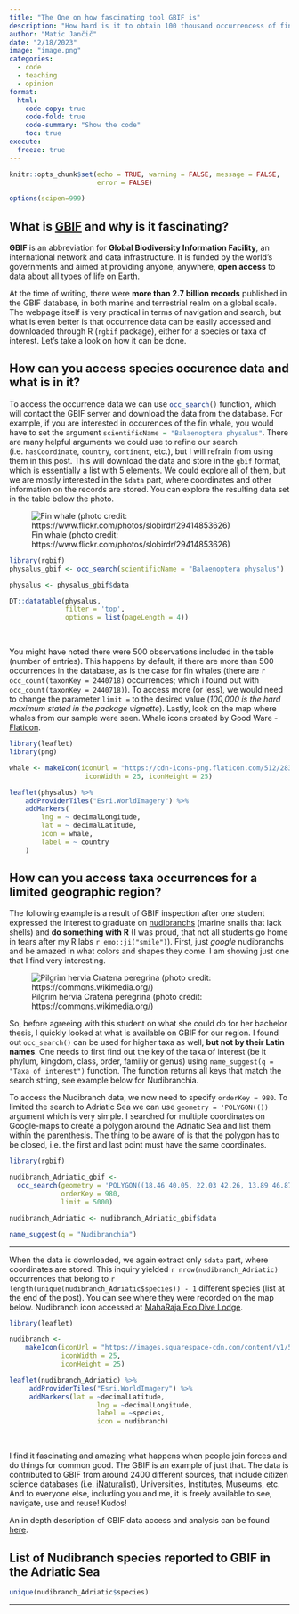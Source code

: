 ```yaml
---
title: "The One on how fascinating tool GBIF is"
description: "How hard is it to obtain 100 thousand occurrencess of fin whales?"
author: "Matic Jančič"
date: "2/18/2023"
image: "image.png"
categories:
  - code
  - teaching
  - opinion
format:
  html:
    code-copy: true
    code-fold: true
    code-summary: "Show the code"
    toc: true
execute:
  freeze: true 
---
```


```r
knitr::opts_chunk$set(echo = TRUE, warning = FALSE, message = FALSE, 
                      error = FALSE)

options(scipen=999)
```

## What is [GBIF](https://www.gbif.org/) and why is it fascinating?

**GBIF** is an abbreviation for **Global Biodiversity Information Facility**, an international network and data infrastructure. It is funded by the world's governments and aimed at providing anyone, anywhere, **open access** to data about all types of life on Earth. 

At the time of writing, there were **more than 2.7 billion records** published in the GBIF database, in both marine and terrestrial realm on a global scale. The webpage itself is very practical in terms of navigation and search, but what is even better is that occurrence data can be easily accessed and downloaded through R (`rgbif`{.R} package), either for a species or taxa of interest. Let's take a look on how it can be done.

## How can you access species occurence data and what is in it?

To access the occurrence data we can use `occ_search()`{.R} function, which will contact the GBIF server and download the data from the database. For example, if you are interested in occurences of the fin whale, you would have to set the argument `scientificName = "Balaenoptera physalus"`{.R}. There are many helpful arguments we could use to refine our search (i.e. `hasCoordinate`, `country`, `continent`, etc.), but I will refrain from using them in this post. This will download the data and store in the `gbif` format, which is essentially a list with 5 elements. We could explore all of them, but we are mostly interested in the `$data` part, where coordinates and other information on the records are stored. You can explore the resulting data set in the table below the photo. 

![Fin whale (photo credit: https://www.flickr.com/photos/slobirdr/29414853626)](fin whale.jpg)


```r
library(rgbif)
physalus_gbif <- occ_search(scientificName = "Balaenoptera physalus")

physalus <- physalus_gbif$data 


```

```r
DT::datatable(physalus,
              filter = 'top',
              options = list(pageLength = 4))
```

<br>

You might have noted there were 500 observations included in the table (number of entries). This happens by default, if there are more than 500 occurrences in the database, as is the case for fin whales (there are `r occ_count(taxonKey = 2440718)` occurrences; which i found out with `occ_count(taxonKey = 2440718)`). To access more (or less), we would need to change the parameter `limit =` to the desired value (*100,000 is the hard maximum stated in the package vignette*). Lastly, look on the map where whales from our sample were seen. Whale icons created by Good Ware - [Flaticon](https://www.flaticon.com/free-icons/whale).

```r
library(leaflet)
library(png)

whale <- makeIcon(iconUrl = "https://cdn-icons-png.flaticon.com/512/2834/2834539.png",
                   iconWidth = 25, iconHeight = 25)

leaflet(physalus) %>%
    addProviderTiles("Esri.WorldImagery") %>%
    addMarkers(
        lng = ~ decimalLongitude,
        lat = ~ decimalLatitude,
        icon = whale,
        label = ~ country
    )
```


## How can you access taxa occurrences for a limited geographic region? 

The following example is a result of GBIF inspection after one student expressed the interest to graduate on [nudibranchs](https://biologydictionary.net/nudibranch/) (marine snails that lack shells) and **do something with R** (I was proud, that not all students go home in tears after my R labs `r emo::ji("smile")`). First, just *google* nudibranchs and be amazed in what colors and shapes they come. I am showing just one that I find very interesting.  

![Pilgrim hervia Cratena peregrina (photo credit: https://commons.wikimedia.org/)](Cratena_peregrina.jpg)

So, before agreeing with this student on what she could do for her bachelor thesis, I quickly looked at what is available on GBIF for our region. I found out `occ_search()` can be used for higher taxa as well, **but not by their Latin names**. One needs to first find out the key of the taxa of interest (be it phylum, kingdom, class, order, familiy or genus) using `name_suggest(q = "Taxa of interest")` function. The function returns all keys that match the search string, see example below for Nudibranchia. 

To access the Nudibranch data, we now need to specify `orderKey = 980`. To limited the search to Adriatic Sea we can use `geometry = 'POLYGON(())` argument which is very simple. I searched for multiple coordinates on Google-maps to create a polygon around the Adriatic Sea and list them within the parenthesis. The thing to be aware of is that the polygon has to be closed, i.e. the first and last point must have the same coordinates. 


```r
library(rgbif)

nudibranch_Adriatic_gbif <- 
  occ_search(geometry = 'POLYGON((18.46 40.05, 22.03 42.26, 13.89 46.87, 8.68 46.36, 18.46 40.05))',
             orderKey = 980,
             limit = 5000)

nudibranch_Adriatic <- nudibranch_Adriatic_gbif$data

name_suggest(q = "Nudibranchia")

```

---

When the data is downloaded, we again extract only `$data` part, where coordinates are stored. This inquiry yielded `r nrow(nudibranch_Adriatic)` occurrences that belong to `r length(unique(nudibranch_Adriatic$species)) - 1` different species (list at the end of the post). You can see where they were recorded on the map below. Nudibranch icon accessed at [MahaRaja Eco Dive Lodge](https://www.maharajaecodivelodge.com/gallery-icons/).


```r
library(leaflet)

nudibranch <-
    makeIcon(iconUrl = "https://images.squarespace-cdn.com/content/v1/5a55df2e9f8dce980ddb50ea/1515818936193-QIFQGV59CKSO9ZFX4GAD/Icon-09.png?format=750w",
             iconWidth = 25,
             iconHeight = 25)

leaflet(nudibranch_Adriatic) %>% 
     addProviderTiles("Esri.WorldImagery") %>% 
     addMarkers(lat = ~decimalLatitude,
                      lng = ~decimalLongitude,
                      label = ~species,
                      icon = nudibranch)


```

<br>

I find it fascinating and amazing what happens when people join forces and do things for common good. The GBIF is an example of just that. The data is contributed to GBIF from around 2400 different sources, that include citizen science databases (i.e. [iNaturalist](https://www.inaturalist.org/)), Universities, Institutes, Museums, etc. And to everyone else, including you and me, it is freely available to see, navigate, use and reuse! Kudos!


::: {.callout-tip}
An in depth description of GBIF data access and analysis can be found [here](https://poldham.github.io/abs/gbif.html).
:::



## List of Nudibranch species reported to GBIF in the Adriatic Sea

```r
unique(nudibranch_Adriatic$species)

```

---

<br>

